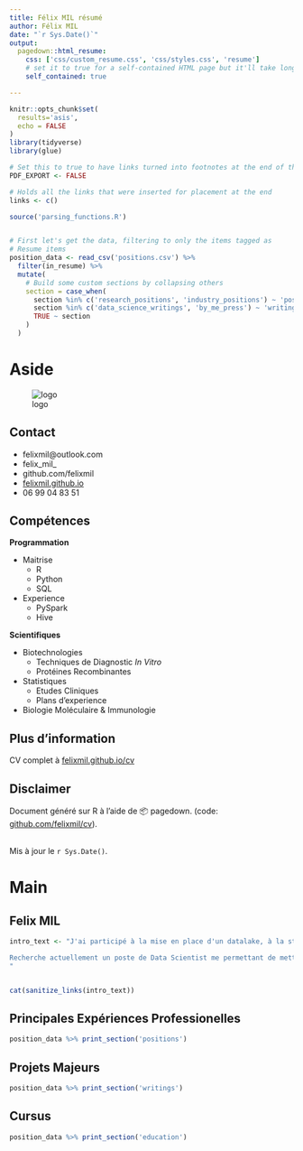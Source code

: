 ```yaml
---
title: Félix MIL résumé
author: Félix MIL
date: "`r Sys.Date()`"
output:
  pagedown::html_resume:
    css: ['css/custom_resume.css', 'css/styles.css', 'resume']
    # set it to true for a self-contained HTML page but it'll take longer to render
    self_contained: true

---
```



```r
knitr::opts_chunk$set(
  results='asis', 
  echo = FALSE
)
library(tidyverse)
library(glue)

# Set this to true to have links turned into footnotes at the end of the document
PDF_EXPORT <- FALSE

# Holds all the links that were inserted for placement at the end
links <- c()

source('parsing_functions.R')


# First let's get the data, filtering to only the items tagged as
# Resume items
position_data <- read_csv('positions.csv') %>% 
  filter(in_resume) %>% 
  mutate(
    # Build some custom sections by collapsing others
    section = case_when(
      section %in% c('research_positions', 'industry_positions') ~ 'positions', 
      section %in% c('data_science_writings', 'by_me_press') ~ 'writings',
      TRUE ~ section
    )
  ) 

```


Aside
================================================================================


![logo](me.jpeg){width=%}

Contact {#contact}
--------------------------------------------------------------------------------



- <i class="fa fa-envelope"></i> felixmil@outlook.com
- <i class="fa fa-twitter"></i> felix_mil_
- <i class="fa fa-github"></i> github.com/felixmil
- <i class="fa fa-link"></i> [felixmil.github.io](http://felixmil.github.io/)
- <i class="fa fa-phone"></i> 06 99 04 83 51



Compétences {#skills}
--------------------------------------------------------------------------------


**Programmation**
  
- Maitrise
  - R
  - Python
  - SQL
  
- Experience
  - PySpark
  - Hive
  
**Scientifiques**

- Biotechnologies
  - Techniques de Diagnostic *In Vitro*
  - Protéines Recombinantes
- Statistiques
  - Etudes Cliniques
  - Plans d'experience
- Biologie Moléculaire & Immunologie
  






<!-- Contributions Open Source {#open-source} -->
<!-- -------------------------------------------------------------------------------- -->

<!-- All projects available at `github.com/felixmil/` -->


<!-- - `shinysense`: R package to use sensor data in Shiny apps -->
<!-- - `tuftesque`: Hugo theme (behind LiveFreeOrDichotomize.com) -->
<!-- - `slid3r`: D3 add-on for fully svg slider inputs -->


Plus d'information {#more-info}
--------------------------------------------------------------------------------

CV complet à [felixmil.github.io/cv](felixmil.github.io/cv)

Disclaimer {#disclaimer}
--------------------------------------------------------------------------------

Document généré sur R à l'aide de 📦 pagedown. (code: [github.com/felixmil/cv](https://github.com/felixmil/cv)).

<br>
Mis à jour le `r Sys.Date()`.


Main
================================================================================

Felix MIL {#title}
--------------------------------------------------------------------------------

```r
intro_text <- "J'ai participé à la mise en place d'un datalake, à la structuration et à l'analyse de ses données pour répondre à des problématiques business relative à la performance, la detection d'anomalie, la maintenance et le comportement client.

Recherche actuellement un poste de Data Scientist me permettant de mettre en application mes qualités et compétences analytiques pour génerer de la valeur à partir de données et construire des outils de visualisation afin d'aider à l'exploration et à la comprehension.
"


cat(sanitize_links(intro_text))
```



Principales Expériences Professionelles {data-icon=suitcase}
--------------------------------------------------------------------------------

```r
position_data %>% print_section('positions')
```


Projets Majeurs {data-icon=newspaper}
--------------------------------------------------------------------------------

```r
position_data %>% print_section('writings')
```


Cursus {data-icon=graduation-cap data-concise=true}
--------------------------------------------------------------------------------

```r
position_data %>% print_section('education')
```



